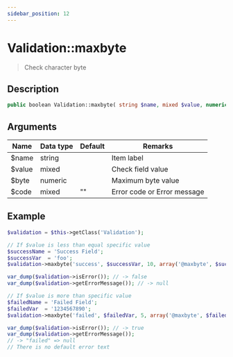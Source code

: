 ```yaml
---
sidebar_position: 12
---
```


# Validation::maxbyte

> Check character byte


## Description

```php
public boolean Validation::maxbyte( string $name, mixed $value, numeric $byte, [ mixed $code = '' ] )
```


## Arguments

| Name   | Data type | Default | Remarks                     |
| ------ | --------- | ------- | --------------------------- |
| $name  | string    |         | Item label                  |
| $value | mixed     |         | Check field value           |
| $byte  | numeric   |         | Maximum byte value          |
| $code  | mixed     | ""      | Error code or Error message |


## Example

```php title="Controller"
$validation = $this->getClass('Validation');

// If $value is less than equal specific value
$successName = 'Success Field';
$successVar  = 'foo';
$validation->maxbyte('success', $successVar, 10, array('@maxbyte', $successName));

var_dump($validation->isError()); // -> false
var_dump($validation->getErrorMessage()); // -> null

// If $value is more than specific value
$failedName = 'Failed Field';
$failedVar  = '1234567890';
$validation->maxbyte('failed', $failedVar, 5, array('@maxbyte', $failedName));

var_dump($validation->isError()); // -> true
var_dump($validation->getErrorMessage());
// -> "failed" => null
// There is no default error text
```